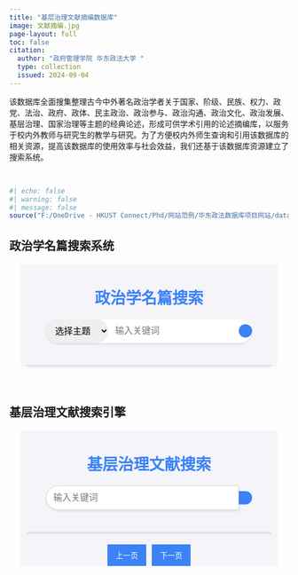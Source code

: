 ```yaml
---
title: "基层治理文献摘编数据库"
image: 文献摘编.jpg
page-layout: full
toc: false
citation:
  author: "政府管理学院 华东政法大学 "
  type: collection
  issued: 2024-09-04
---
```


该数据库全面搜集整理古今中外著名政治学者关于国家、阶级、民族、权力、政党、法治、政府、政体、民主政治、政治参与、政治沟通、政治文化、政治发展、基层治理、国家治理等主题的经典论述，形成可供学术引用的论述摘编库，以服务于校内外教师与研究生的教学与研究。为了方便校内外师生查询和引用该数据库的相关资源，提高该数据库的使用效率与社会效益，我们还基于该数据库资源建立了搜索系统。

<br>

```r
#| echo: false
#| warning: false
#| message: false
source("F:/OneDrive - HKUST Connect/Phd/网站范例/华东政法数据库项目网站/data_for_coding/to_JSON.r")
```

## 政治学名篇搜索系统

```{=html}
<html lang="zh-CN">
<head>
    <meta charset="UTF-8">
    <meta name="viewport" content="width=device-width, initial-scale=1.0">
    <title>经典文献搜索</title>
    <link rel="stylesheet" href="https://cdnjs.cloudflare.com/ajax/libs/font-awesome/6.0.0-beta3/css/all.min.css">
    <style>
        .search-engine-container {
            font-family: Arial, sans-serif;
            margin: 20px;
            background-color: #f4f4f9;
            display: flex;
            flex-direction: column;
            align-items: center;
        }

        .search-engine-container h1 {
            color: #3b82f6;
            text-align: center;
            margin-bottom: 20px;
            font-size: 2em;
        }

        .search-bar {
            display: flex;
            align-items: center;
            width: 80%;
            max-width: 500px;
            margin-bottom: 20px;
            background-color: #fff;
            border-radius: 25px;
            box-shadow: 0 2px 4px rgba(0, 0, 0, 0.1);
        }

        select, input[type="text"] {
            flex-grow: 1;
            padding: 12px;
            border: none;
            font-size: 16px;
            border-radius: 25px;
            outline: none;
        }

        .search-button {
            padding: 12px;
            border: none;
            background-color: #3b82f6;
            color: #fff;
            border-radius: 25px;
            cursor: pointer;
            transition: background-color 0.3s;
            display: flex;
            align-items: center;
            justify-content: center;
        }

        .search-button:hover {
            background-color: #2563eb;
        }

        .results {
            width: 95%;
            max-width: 800px;
            border: 1px solid #ddd;
            border-radius: 5px;
            box-shadow: 0 2px 4px rgba(0, 0, 0, 0.1);
            max-height: 1000px;
            overflow-y: auto;
            margin-top: 20px;
            background-color: #fff;
        }

        .result {
            padding: 15px;
            border-bottom: 1px solid #f0f0f0;
            transition: background-color 0.3s, transform 0.2s;
        }

        .result:hover {
            background-color: #e0e7ff;
            transform: translateY(-2px);
        }

        .result strong {
            color: #3b82f6;
        }

        .highlight {
            background-color: yellow;
        }

        .results table {
            width: 100%;
            border-collapse: collapse;
        }

        .results th, .results td {
            padding: 10px;
            border: 1px solid #ddd;
            text-align: center; /* Center-align table headers */
        }

        .results th {
            background-color: #f4f4f9;
            color: #3b82f6;
        }

        .results td {
            max-width: 300px; /* Adjust as necessary */
            vertical-align: top;
            word-wrap: break-word;
        }

        .results td:first-child {
            vertical-align: middle; /* Center vertically */
            text-align: center; /* Center horizontally */
        }
    </style>
</head>
<body>

<div class="search-engine-container">
    <h1><i class="fas fa-book"></i> 政治学名篇搜索</h1>
    <div class="search-bar">
        <select id="topic-select">
            <option value="">选择主题</option>
        </select>
        <input type="text" id="search-box" placeholder="输入关键词">
        <button class="search-button" onclick="performSearch()">
            <i class="fas fa-search"></i>
        </button>
    </div>

    <div id="results" class="results"></div>
</div>

<script>
    let data = [];

    fetch('政治学名篇摘编汇总.json')
        .then(response => response.json())
        .then(jsonData => {
            data = jsonData;
            populateTopics(jsonData);
        })
        .catch(error => console.error('Error loading JSON data:', error));

    function populateTopics(data) {
        const topicSelect = document.getElementById('topic-select');
        const topics = new Set(data.map(item => item.topic));
        topics.forEach(topic => {
            const option = document.createElement('option');
            option.value = topic;
            option.textContent = topic;
            topicSelect.appendChild(option);
        });
    }

    function performSearch() {
        const topic = document.getElementById('topic-select').value;
        const query = document.getElementById('search-box').value.trim();
        const resultsContainer = document.getElementById('results');
        resultsContainer.innerHTML = '';

        const filteredData = data.filter(item => 
            (!topic || item.topic.includes(topic)) &&
            (!query || item.summary.includes(query))
        );

        if (filteredData.length === 0) {
            resultsContainer.innerHTML = '<p> 未找到相关文献，换个关键词试试吧 <i class="bi bi-emoji-frown-fill"></i></p>';
            return;
        }

        let tableHTML = `
            <table>
                <thead>
                    <tr>
                        <th>主题</th>
                        <th>经典摘录</th>
                        <th>出处</th>
                    </tr>
                </thead>
                <tbody>
        `;

        filteredData.forEach(item => {
            const highlightedSummary = item.summary.replace(new RegExp(`(${query})`, 'gi'), '<span class="highlight">$1</span>');
            tableHTML += `
                <tr>
                    <td>${item.topic}</td>
                    <td>${highlightedSummary}</td>
                    <td>${item.source}</td>
                </tr>
            `;
        });

        tableHTML += '</tbody></table>';
        resultsContainer.innerHTML = tableHTML;
    }
</script>

</body>
</html>
```

<br>

## 基层治理文献搜索引擎
```{=html}
<html lang="zh-CN">
<head>
    <meta charset="UTF-8">
    <meta name="viewport" content="width=device-width, initial-scale=1.0">
    <title>学术搜索引擎</title>
    <link rel="stylesheet" href="https://cdnjs.cloudflare.com/ajax/libs/font-awesome/6.0.0-beta3/css/all.min.css">
    <style>
        .academic-search-container {
            font-family: Arial, sans-serif;
            margin: 20px;
            background-color: #f4f4f9;
            display: flex;
            flex-direction: column;
            align-items: center;
        }

        .academic-search-container h1 {
            color: #3b82f6;
            text-align: center;
            margin-bottom: 20px;
            font-size: 2em;
        }

        .academic-search-bar {
            display: flex;
            align-items: center;
            width: 80%;
            max-width: 500px;
            margin-bottom: 20px;
        }

        .academic-search-container input[type="text"] {
            flex-grow: 1;
            padding: 12px;
            border: 1px solid #ddd;
            border-radius: 25px 0 0 25px;
            font-size: 16px;
            box-shadow: 0 2px 4px rgba(0, 0, 0, 0.1);
            transition: box-shadow 0.3s, border-color 0.3s;
        }

        .academic-search-container input[type="text"]:focus {
            border-color: #3b82f6;
            outline: none;
            box-shadow: 0 0 8px rgba(59, 130, 246, 0.5);
        }

        .academic-search-button {
            padding: 12px;
            border: none;
            background-color: #3b82f6;
            color: #fff;
            border-radius: 0 25px 25px 0;
            cursor: pointer;
            transition: background-color 0.3s;
        }

        .academic-search-button:hover {
            background-color: #2563eb;
        }

        .academic-results {
            width: 95%;
            max-width: 800px;
            border: 1px solid #ddd;
            border-radius: 5px;
            box-shadow: 0 2px 4px rgba(0, 0, 0, 0.1);
            max-height: 1000px;
            overflow-y: auto;
            margin-top: 20px;
            background-color: #fff;
        }

        .academic-result {
            padding: 15px;
            border-bottom: 1px solid #f0f0f0;
            transition: background-color 0.3s, transform 0.2s;
        }

        .academic-result:hover {
            background-color: #e0e7ff;
            transform: translateY(-2px);
        }

        .academic-result strong {
            color: #3b82f6;
        }

        .academic-icon {
            margin-right: 8px;
            color: #3b82f6;
        }

        .academic-highlight {
            background-color: yellow;
        }

        .academic-pagination {
            display: flex;
            justify-content: center;
            margin-top: 20px;
        }

        .academic-pagination button {
            margin: 0 5px;
            padding: 10px 15px;
            border: none;
            background-color: #3b82f6;
            color: #fff;
            cursor: pointer;
            transition: background-color 0.3s;
        }

        .academic-pagination button:hover {
            background-color: #2563eb;
        }

        .academic-pagination button:disabled {
            background-color: #ddd;
            cursor: not-allowed;
        }
    </style>
</head>
<body>

<div class="academic-search-container">
    <h1><i class="bi bi-journal-text"></i>  基层治理文献搜索</h1>
    <div class="academic-search-bar">
        <input type="text" id="academic-search-box" placeholder="输入关键词">
        <button class="academic-search-button" onclick="performAcademicSearch()"><i class="fas fa-search"></i></button>
    </div>
    <div id="academic-results" class="academic-results"></div>
    <div class="academic-pagination">
        <button id="academic-prev-btn" onclick="changeAcademicPage(-1)">上一页</button>
        <button id="academic-next-btn" onclick="changeAcademicPage(1)">下一页</button>
    </div>
</div>

<script src="https://cdn.jsdelivr.net/npm/fuse.js@6.4.6/dist/fuse.min.js"></script>
<script>
let academicFuse;
let academicCurrentPage = 0;
const academicResultsPerPage = 5;
let academicSearchResults = [];

fetch('基层治理中文文献数据.json')
    .then(response => response.json())
    .then(data => {
        const options = {
            keys: ['title', 'author', 'keywords', 'summary', 'source', 'year', 'institution'],
            threshold: 0.3,
        };

        academicFuse = new Fuse(data, options);

        // 显示前5个结果
        academicSearchResults = data.map(doc => ({ item: doc }));
        renderAcademicResults();
    })
    .catch(error => console.error('Error loading JSON data:', error));

function performAcademicSearch() {
    const query = document.getElementById('academic-search-box').value.trim();
    academicSearchResults = query ? academicFuse.search(query) : [];
    academicCurrentPage = 0;
    renderAcademicResults();
}

function highlightAcademic(text, query) {
    const regex = new RegExp(`(${query})`, 'gi');
    return text.replace(regex, '<span class="academic-highlight">$1</span>');
}

function renderAcademicResults() {
    const resultsContainer = document.getElementById('academic-results');
    resultsContainer.innerHTML = '';

    const start = academicCurrentPage * academicResultsPerPage;
    const end = start + academicResultsPerPage;
    const pageResults = academicSearchResults.slice(start, end);

    if (pageResults.length === 0) {
        resultsContainer.innerHTML = '<p> 未找到相关文献，换个关键词试试吧 <i class="bi bi-emoji-frown-fill"></i></p>';
        return;
    }

    const query = document.getElementById('academic-search-box').value.trim();

    pageResults.forEach(result => {
        const item = result.item;
        const resultElement = document.createElement('div');
        resultElement.className = 'academic-result';
        resultElement.innerHTML = `
            <i class="fas fa-book academic-icon"></i><strong>题名:</strong> ${highlightAcademic(item.title, query)}<br>
            <i class="fas fa-user academic-icon"></i><strong>作者:</strong> ${highlightAcademic(item.author, query)}<br>
            <i class="fas fa-university academic-icon"></i><strong>文献来源:</strong> ${highlightAcademic(item.source, query)}<br>
            <i class="fas fa-calendar-alt academic-icon"></i><strong>年:</strong> ${highlightAcademic(item.year, query)}<br>
            <i class="fas fa-tags academic-icon"></i><strong>关键词:</strong> ${highlightAcademic(item.keywords, query)}<br>
            <i class="fas fa-building academic-icon"></i><strong>机构:</strong> ${highlightAcademic(item.institution, query)}<br>
            <i class="fas fa-file-alt academic-icon"></i><strong>摘要:</strong> ${highlightAcademic(item.summary, query)}
        `;
        resultsContainer.appendChild(resultElement);
    });

    document.getElementById('academic-prev-btn').disabled = academicCurrentPage === 0;
    document.getElementById('academic-next-btn').disabled = end >= academicSearchResults.length;
}

function changeAcademicPage(direction) {
    academicCurrentPage += direction;
    renderAcademicResults();
}
</script>

</body>
</html>
```